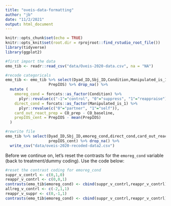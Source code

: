 ```yaml
---
title: "oveis-data-formatting"
author: "jb"
date: "11/2/2021"
output: html_document
---
```


```r
knitr::opts_chunk$set(echo = TRUE)
knitr::opts_knit$set(root.dir = rprojroot::find_rstudio_root_file())
library(tidyverse)
library(ggplot2)
```



```r

#first import the data
emo_tib <- readr::read_csv("data/Oveis-2020-data.csv", na = "NA")

#recode categoricals
emo_tib <- emo_tib %>% select(Dyad_ID,Sbj_ID,Condition,Manipulated_is_1,CO_baseline,CO_prep,
                   PrepIOS) %>% drop_na() %>% 
  mutate (
    emoreg_cond = forcats::as_factor(Condition) %>% 
      plyr::revalue(c("-1"="control", "0"="suppress", "1"="reappraise")),
    direct_cond = forcats::as_factor(Manipulated_is_1) %>% 
      plyr::revalue(c("0"="partner", "1"="self")),
    card_out_react_prep = CO_prep - CO_baseline,
    prepIOS_cent = PrepIOS - mean(PrepIOS)
  )

#rewrite file
emo_tib %>% select(Dyad_ID,Sbj_ID,emoreg_cond,direct_cond,card_out_react_prep,
                   prepIOS_cent) %>% drop_na() %>% 
  write_csv("data/oveis-2020-recoded-data2.csv")


```

Before we continue on, let's reset the contrasts for the `emoreg_cond` variable (back to treatment/dummy coding). Use the code below:

```r
#reset the contrast coding for emoreg_cond
suppr_v_contrl <- c(0,1,0)
reappr_v_contrl <- c(0,0,1)
contrasts(emo_tib$emoreg_cond) <- cbind(suppr_v_contrl,reappr_v_contrl)
allreg_v_contrl <- c(-2,1,1)
reappr_v_suppr <- c(0,-1,1)
contrasts(emo_tib$emoreg_cond) <- cbind(suppr_v_contrl,reappr_v_contrl)

```
